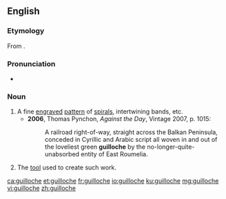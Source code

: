 {{also|guilloché}}
==English==
{{wikipedia}}

===Etymology===
From {{etyl|fr|en}} {{m|fr|guilloche}}.

===Pronunciation===
* {{IPA|/ɡɪˈlɒʃ/|lang=en}}

===Noun===
{{en-noun}}

# A fine [[engrave]]d [[pattern]] of [[spiral]]s, intertwining bands, etc.
#* '''2006''', Thomas Pynchon, ''Against the Day'', Vintage 2007, p. 1015:
#*: A railroad right-of-way, straight across the Balkan Peninsula, conceded in Cyrillic and Arabic script all woven in and out of the loveliest green '''guilloche''' by the no-longer-quite-unabsorbed entity of East Roumelia.
# The [[tool]] used to create such work.

[[ca:guilloche]]
[[et:guilloche]]
[[fr:guilloche]]
[[io:guilloche]]
[[ku:guilloche]]
[[mg:guilloche]]
[[vi:guilloche]]
[[zh:guilloche]]